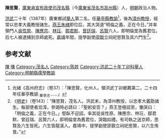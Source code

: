 '''陳思賢'''，[[廣東承宣布政使司|廣東承宣布政使司]][[茂名縣|茂名縣]]（今[[廣東省|廣東省]][[茂名市|茂名市]][[高州縣|高州縣]]）人，[[明朝|明朝]]政治人物。

[[洪武|洪武]]二十年（1387年）廣東鄉試[[舉人|舉人]]第二名，任[[華亭縣|華亭縣]][[教諭|教諭]]<ref>光緒《高州府志》（卷37）：「陳思賢，化州人，領洪武丁卯鄉薦第二，二十四年任華亭教諭 <sub>華亭志</sub>……」</ref>，後為[[漳州|漳州]][[教授|教授]]，經常以忠孝大義教授諸生。[[燕王|燕王]][[朱棣|朱棣]]即位后，其大哭道“明倫之義，正在今日。”并率領門人[[吳性原|吳性原]]、[[陳應宗|陳應宗]]、[[林玨|林玨]]、[[鄒君默|鄒君默]]、[[曾廷瑞|曾廷瑞]]、[[呂賢|呂賢]]六人，即明倫堂為舊君位。后七人被逮捕到京師處死。[[嘉靖|嘉靖]]年間，提學副使[[邵銳|邵銳]]立祠祀思賢及其六門生<ref>《[[明史|明史]]》（卷143）：“陳思賢，茂名人。洪武末，為漳州教授，以忠孝大義勖諸生。每部使者涖漳，參謁時必請曰：「聖躬安否？」燕王登極詔至，慟哭曰：「明倫之義，正在今日。」堅臥不迎詔。率其徒吳性原、陳應宗、林玨、鄒君默、曾廷瑞、呂賢六人，即明倫堂為舊君位，哭臨如禮。有司執之送京師，思賢及六生皆死。六生皆龍溪人。嘉靖中，提學副使邵銳立祠祀思賢，以六生侑食。”</ref>。

==参考文献==
{{wikisource|明史/卷143}}
<div class="references-small">
<references />
</div>

{{明朝人物小作品}}

[[Category:明朝漳州府儒學教授|陳]]
[[Category:靖難之役人物|陳]]
[[Category:茂名人|Category:茂名人]]
[[Category:陈姓|Category:陈姓]]
[[Category:洪武二十年丁卯科舉人|Category:洪武二十年丁卯科舉人]]
[[Category:明朝縣儒學教諭|Category:明朝縣儒學教諭]]